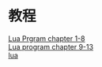 = 教程 =
[[tutorial/guide|Lua Prgram chapter 1-8]]<br />
[[tutorial/guide2|Lua program chapter 9-13]]<br />
[[lua/programminginlua|lua]]
